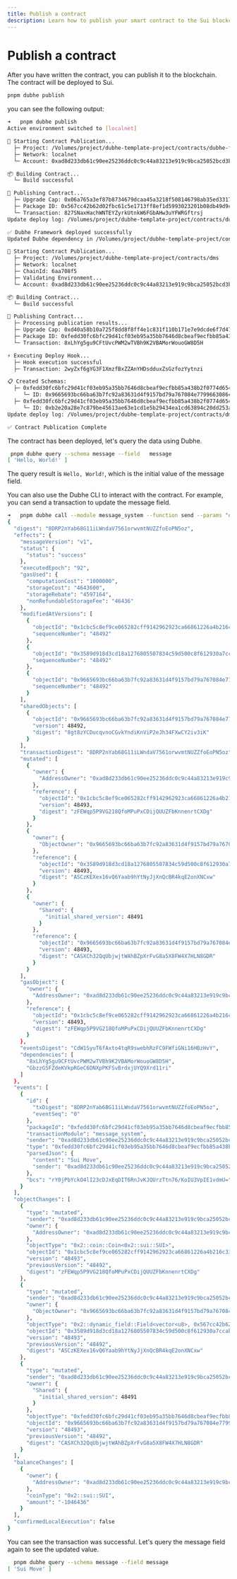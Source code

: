 ```yaml
---
title: Publish a contract
description: Learn how to publish your smart contract to the Sui blockchain
---
```


# Publish a contract

After you have written the contract, you can publish it to the blockchain. The contract will be deployed to Sui.

```bash
pnpm dubhe publish
```

you can see the following output:

```bash
➜   pnpm dubhe publish
Active environment switched to [localnet]

🚀 Starting Contract Publication...
  ├─ Project: /Volumes/project/dubhe-template-project/contracts/dubhe-framework
  ├─ Network: localnet
  └─ Account: 0xad8d233db61c90ee25236ddc0c9c44a83213e919c9bca25052bcd3b67efafcaa

📦 Building Contract...
  └─ Build successful

🔄 Publishing Contract...
  ├─ Upgrade Cap: 0x06a765a3ef87b8734679dcaa45a3218f508146798ab35ed3317ca2b96d0e41cb
  ├─ Package ID: 0x567cc42b62d02fbc61c5e1713ff8ef1d5993023201b08db49d9c9ac7ad1ed6a6
  └─ Transaction: 827SNaxHachWNTEYZyrkUtnkW6FGbAHw3uYFWRGftrsj
Update deploy log: /Volumes/project/dubhe-template-project/contracts/dubhe-framework/.history/sui_localnet/latest.json

✅ Dubhe Framework deployed successfully
Updated Dubhe dependency in /Volumes/project/dubhe-template-project/contracts/dms/Move.toml for localnet.

🚀 Starting Contract Publication...
  ├─ Project: /Volumes/project/dubhe-template-project/contracts/dms
  ├─ Network: localnet
  ├─ ChainId: 6aa708f5
  ├─ Validating Environment...
  └─ Account: 0xad8d233db61c90ee25236ddc0c9c44a83213e919c9bca25052bcd3b67efafcaa

📦 Building Contract...
  └─ Build successful

🔄 Publishing Contract...
  ├─ Processing publication results...
  ├─ Upgrade Cap: 0xd40a58b10a725f8dd8f8ff4e1c831f110b171e7e9dcde6f7d4763ae43d060a23
  ├─ Package ID: 0xfedd30fc6bfc29d41cf03eb95a35bb7646d8cbeaf9ecfbb85a438b2f0774d654
  └─ Transaction: 8xLhYg5gu9CFtUvcPWM2wTVBh9K2VBAMorWouoGW8D5H

⚡ Executing Deploy Hook...
  ├─ Hook execution successful
  ├─ Transaction: 2wyZxf6gYG3F1XmzfBxZZAnYHDsdduxZsGzfozYytnzi

📋 Created Schemas:
  ├─ 0xfedd30fc6bfc29d41cf03eb95a35bb7646d8cbeaf9ecfbb85a438b2f0774d654::message_schema::Message
     └─ ID: 0x9665693bc66ba63b7fc92a83631d4f9157bd79a767084e7799663086c0c179f7
  ├─ 0xfedd30fc6bfc29d41cf03eb95a35bb7646d8cbeaf9ecfbb85a438b2f0774d654::dapp_schema::Dapp
     └─ ID: 0xb2e20a28e7c879be45613ae63e1cd1e5b29434ea1cd63894c20dd253a6e376ea
Update deploy log: /Volumes/project/dubhe-template-project/contracts/dms/.history/sui_localnet/latest.json

✅ Contract Publication Complete
```

The contract has been deployed, let's query the data using Dubhe.

```bash
 pnpm dubhe query --schema message --field   message
[ 'Hello, World!' ]
```

The query result is `Hello, World!`, which is the initial value of the message field.

You can also use the Dubhe CLI to interact with the contract. For example, you can send a transaction to update the message field.

```bash
➜   pnpm dubhe call --module message_system --function send --params "object:0x9665693bc66ba63b7fc92a83631d4f9157bd79a767084e7799663086c0c179f7" "string:Sui Move"
{
  "digest": "8DRP2nYab68G11iLWndaV7561orwvmtNUZZfoEoPN5oz",
  "effects": {
    "messageVersion": "v1",
    "status": {
      "status": "success"
    },
    "executedEpoch": "92",
    "gasUsed": {
      "computationCost": "1000000",
      "storageCost": "4643600",
      "storageRebate": "4597164",
      "nonRefundableStorageFee": "46436"
    },
    "modifiedAtVersions": [
      {
        "objectId": "0x1cbc5c8ef9ce065282cff9142962923ca66861226a4b216c33bec13522902c04",
        "sequenceNumber": "48492"
      },
      {
        "objectId": "0x3589d918d3cd18a1276805507834c59d500c8f612930a7ccabc7c4e669046d24",
        "sequenceNumber": "48492"
      },
      {
        "objectId": "0x9665693bc66ba63b7fc92a83631d4f9157bd79a767084e7799663086c0c179f7",
        "sequenceNumber": "48492"
      }
    ],
    "sharedObjects": [
      {
        "objectId": "0x9665693bc66ba63b7fc92a83631d4f9157bd79a767084e7799663086c0c179f7",
        "version": 48492,
        "digest": "8gt8zYCDucqvnoCGvkYndiKnViP2eJh34FXwCY2iv3iK"
      }
    ],
    "transactionDigest": "8DRP2nYab68G11iLWndaV7561orwvmtNUZZfoEoPN5oz",
    "mutated": [
      {
        "owner": {
          "AddressOwner": "0xad8d233db61c90ee25236ddc0c9c44a83213e919c9bca25052bcd3b67efafcaa"
        },
        "reference": {
          "objectId": "0x1cbc5c8ef9ce065282cff9142962923ca66861226a4b216c33bec13522902c04",
          "version": 48493,
          "digest": "zFEWqp5P9VG218QfoMPuPxCDijQUUZFbKnnenrtCXDg"
        }
      },
      {
        "owner": {
          "ObjectOwner": "0x9665693bc66ba63b7fc92a83631d4f9157bd79a767084e7799663086c0c179f7"
        },
        "reference": {
          "objectId": "0x3589d918d3cd18a1276805507834c59d500c8f612930a7ccabc7c4e669046d24",
          "version": 48493,
          "digest": "ASCzKEXex16vQ6Yaab9hYtNyJjXnQcBR4kqE2onXNCxw"
        }
      },
      {
        "owner": {
          "Shared": {
            "initial_shared_version": 48491
          }
        },
        "reference": {
          "objectId": "0x9665693bc66ba63b7fc92a83631d4f9157bd79a767084e7799663086c0c179f7",
          "version": 48493,
          "digest": "CASXCh32QqUbjwjtWAhBZpXrFvG8a5X8FW4X7HLN8GDR"
        }
      }
    ],
    "gasObject": {
      "owner": {
        "AddressOwner": "0xad8d233db61c90ee25236ddc0c9c44a83213e919c9bca25052bcd3b67efafcaa"
      },
      "reference": {
        "objectId": "0x1cbc5c8ef9ce065282cff9142962923ca66861226a4b216c33bec13522902c04",
        "version": 48493,
        "digest": "zFEWqp5P9VG218QfoMPuPxCDijQUUZFbKnnenrtCXDg"
      }
    },
    "eventsDigest": "CdW1SyuT6fAxto4tqR9swebhRzFC9FWfiGNi16HBzHvY",
    "dependencies": [
      "8xLhYg5gu9CFtUvcPWM2wTVBh9K2VBAMorWouoGW8D5H",
      "GbzzG5FZdeKVkpRGeC6DNXpPKFSvBrdxjUYQ9Xrd11ri"
    ]
  },
  "events": [
    {
      "id": {
        "txDigest": "8DRP2nYab68G11iLWndaV7561orwvmtNUZZfoEoPN5oz",
        "eventSeq": "0"
      },
      "packageId": "0xfedd30fc6bfc29d41cf03eb95a35bb7646d8cbeaf9ecfbb85a438b2f0774d654",
      "transactionModule": "message_system",
      "sender": "0xad8d233db61c90ee25236ddc0c9c44a83213e919c9bca25052bcd3b67efafcaa",
      "type": "0xfedd30fc6bfc29d41cf03eb95a35bb7646d8cbeaf9ecfbb85a438b2f0774d654::message_sent_event::MessageSentEvent",
      "parsedJson": {
        "content": "Sui Move",
        "sender": "0xad8d233db61c90ee25236ddc0c9c44a83213e919c9bca25052bcd3b67efafcaa"
      },
      "bcs": "rY0jPbYckO4lI23cDJxEqDIT6RnJvKJQUrzTtn76/KoIU3VpIE1vdmU="
    }
  ],
  "objectChanges": [
    {
      "type": "mutated",
      "sender": "0xad8d233db61c90ee25236ddc0c9c44a83213e919c9bca25052bcd3b67efafcaa",
      "owner": {
        "AddressOwner": "0xad8d233db61c90ee25236ddc0c9c44a83213e919c9bca25052bcd3b67efafcaa"
      },
      "objectType": "0x2::coin::Coin<0x2::sui::SUI>",
      "objectId": "0x1cbc5c8ef9ce065282cff9142962923ca66861226a4b216c33bec13522902c04",
      "version": "48493",
      "previousVersion": "48492",
      "digest": "zFEWqp5P9VG218QfoMPuPxCDijQUUZFbKnnenrtCXDg"
    },
    {
      "type": "mutated",
      "sender": "0xad8d233db61c90ee25236ddc0c9c44a83213e919c9bca25052bcd3b67efafcaa",
      "owner": {
        "ObjectOwner": "0x9665693bc66ba63b7fc92a83631d4f9157bd79a767084e7799663086c0c179f7"
      },
      "objectType": "0x2::dynamic_field::Field<vector<u8>, 0x567cc42b62d02fbc61c5e1713ff8ef1d5993023201b08db49d9c9ac7ad1ed6a6::storage_value::StorageValue<0x1::ascii::String>>",
      "objectId": "0x3589d918d3cd18a1276805507834c59d500c8f612930a7ccabc7c4e669046d24",
      "version": "48493",
      "previousVersion": "48492",
      "digest": "ASCzKEXex16vQ6Yaab9hYtNyJjXnQcBR4kqE2onXNCxw"
    },
    {
      "type": "mutated",
      "sender": "0xad8d233db61c90ee25236ddc0c9c44a83213e919c9bca25052bcd3b67efafcaa",
      "owner": {
        "Shared": {
          "initial_shared_version": 48491
        }
      },
      "objectType": "0xfedd30fc6bfc29d41cf03eb95a35bb7646d8cbeaf9ecfbb85a438b2f0774d654::message_schema::Message",
      "objectId": "0x9665693bc66ba63b7fc92a83631d4f9157bd79a767084e7799663086c0c179f7",
      "version": "48493",
      "previousVersion": "48492",
      "digest": "CASXCh32QqUbjwjtWAhBZpXrFvG8a5X8FW4X7HLN8GDR"
    }
  ],
  "balanceChanges": [
    {
      "owner": {
        "AddressOwner": "0xad8d233db61c90ee25236ddc0c9c44a83213e919c9bca25052bcd3b67efafcaa"
      },
      "coinType": "0x2::sui::SUI",
      "amount": "-1046436"
    }
  ],
  "confirmedLocalExecution": false
}
```

You can see the transaction was successful. Let's query the message field again to see the updated value.

```bash
  pnpm dubhe query --schema message --field message
[ 'Sui Move' ]
```